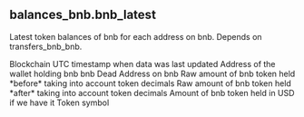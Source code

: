 ## balances_bnb.bnb_latest 
Latest token balances of bnb for each address on bnb. Depends on transfers_bnb_bnb.


<ParamField path="blockchain">
Blockchain
</ParamField>
<ParamField path="last_updated">
UTC timestamp when data was last updated
</ParamField>
<ParamField path="wallet_address">
Address of the wallet holding bnb
</ParamField>
<ParamField path="token_address">
bnb Dead Address on bnb
</ParamField>
<ParamField path="amount_raw">
Raw amount of bnb token held *before* taking into account token decimals
</ParamField>
<ParamField path="amount">
Raw amount of bnb token held *after* taking into account token decimals
</ParamField>
<ParamField path="amount_usd">
Amount of bnb token held in USD if we have it
</ParamField>
<ParamField path="symbol">
Token symbol
</ParamField>
